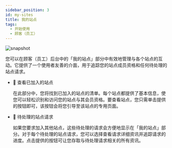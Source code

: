 ---
sidebar_position: 3
id: my-sites
title: 我的站点
tags:
  - 开始使用
  - 顾客（员工）
---



<BrowserWindow url={url}>

![snapshot](../../assets/user/my-sites.png)

</BrowserWindow>

您可以在顾客（员工）后台中的「我的站点」部分中有效地管理与各个站点的互动。它提供了一个使用者友善的介面，用于追踪您的站点成员资格和任何待处理的站点请求。

- 🤝 查看已加入的站点

  在此部分中，您将找到已加入的站点的清单。每个站点都提供了基本信息，使您可以轻松识别和访问您的站点与其会员资格。要查看站点，您只需单击提供的按钮即可，该按钮会将您引导至该站点的专用页面。

- 🖖 待处理的站点请求

  如果您要求加入其他站点，这些待处理的请求会方便地显示在「我的站点」部分。对于每个待处理的站点请求，您可以选择查看请求详细资讯并追踪请求的进度。点击提供的按钮可让您存取与待处理请求相关的所有资讯。
